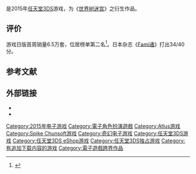 {{NoteTA
| G1=Games
}}
{{Infobox VG
| title =
| japanese = 世界樹と不思議のダンジョン
| english = Etrian Mystery Dungeon
| image =
| caption =
| developer = [[Spike_Chunsoft|Spike Chunsoft]]、[[Atlus|Atlus]]
| publisher = [[Atlus|Atlus]]
| director =
| artist =
| composer = [[古代祐三|古代祐三]]
| released = {{vgr|JP|2015年3月5日|NA|2015年4月7日}}
| genre = [[电子角色扮演游戏|角色扮演]]
| modes = [[单人电子游戏|单人]]
| platforms = [[任天堂3DS|任天堂3DS]]
}}

{{vgname|世界树与不思议的迷宫|ja=世界樹と不思議のダンジョン|en=Etrian Mystery Dungeon}}是2015年[[任天堂3DS|任天堂3DS]]游戏，为《[[世界树迷宫|世界树迷宫]]》之衍生作品。

== 评价 ==

游戏日版首周销量6.5万套，位居榜单第二名<ref>{{Cite web |title= 「世界樹と不思議のダンジョン」6万5000本。「新テニスの王子様 ～Go to the top～」「Evolve」などもランクインの「週間販売ランキング＋」 |website= 4gamer.net |date= 2015-03-11 |author=  |url= http://www.4gamer.net/games/117/G011794/20150311091/ |accessdate= 2015-03-15 |archive-date= 2020-11-08 |archive-url= https://web.archive.org/web/20201108101037/https://www.4gamer.net/games/117/G011794/20150311091/ }}</ref>。日本杂志《[[Fami通|Fami通]]》打出34/40分。

== 参考文献 ==
{{reflist}}

== 外部链接 ==
* {{Official|http://sq-atlus.jp/sfd/}}{{ja}}
* {{Official|http://www.atlus.com/etrianmd/}}{{en}}

{{DEFAULTSORT:Sekaiju to Fushigi no Dungeon}}
[[Category:2015年电子游戏|Category:2015年电子游戏]]
[[Category:電子角色扮演遊戲|Category:電子角色扮演遊戲]]
[[Category:Atlus游戏|Category:Atlus游戏]]
[[Category:Spike_Chunsoft游戏|Category:Spike Chunsoft游戏]]
[[Category:奇幻电子游戏|Category:奇幻电子游戏]]
[[Category:任天堂3DS游戏|Category:任天堂3DS游戏]]
[[Category:任天堂3DS_eShop游戏|Category:任天堂3DS eShop游戏]]
[[Category:任天堂3DS独占游戏|Category:任天堂3DS独占游戏]]
[[Category:有追加下载内容的游戏|Category:有追加下载内容的游戏]]
[[Category:電子遊戲跨界作品|Category:電子遊戲跨界作品]]


{{rpg-videogame-stub}}